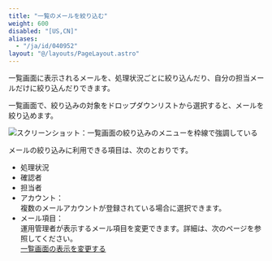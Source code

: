 ```yaml
---
title: "一覧のメールを絞り込む"
weight: 600
disabled: "[US,CN]"
aliases:
  - "/ja/id/040952"
layout: "@/layouts/PageLayout.astro"
---
```




一覧画面に表示されるメールを、処理状況ごとに絞り込んだり、自分の担当メールだけに絞り込んだりできます。

一覧画面で、絞り込みの対象をドロップダウンリストから選択すると、メールを絞り込めます。

<Img src="/k/kintone/img-ja/m_filter_01.png" alt="スクリーンショット：一覧画面の絞り込みのメニューを枠線で強調している" />

メールの絞り込みに利用できる項目は、次のとおりです。

* 処理状況
* 確認者
* 担当者
* アカウント：  
  複数のメールアカウントが登録されている場合に選択できます。
* メール項目：  
  運用管理者が表示するメール項目を変更できます。詳細は、次のページを参照してください。  
  [一覧画面の表示を変更する](/k/ja/id/0401006.html)
